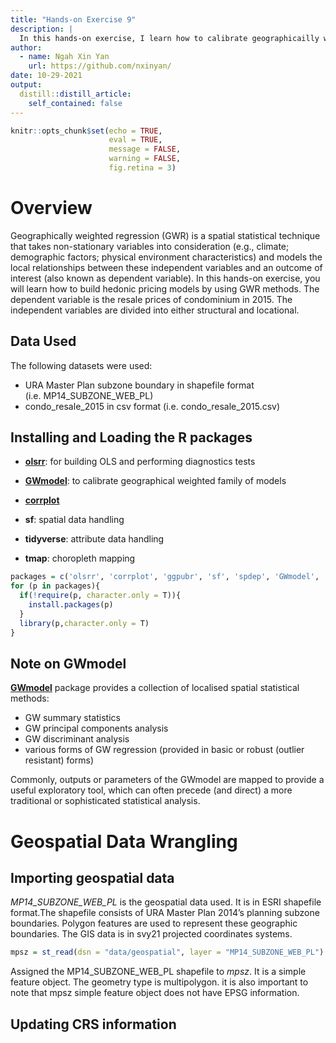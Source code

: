 ```yaml
---
title: "Hands-on Exercise 9"
description: |
  In this hands-on exercise, I learn how to calibrate geographicailly weighted regression models by using GWmodel package of R.
author:
  - name: Ngah Xin Yan
    url: https://github.com/nxinyan/
date: 10-29-2021
output:
  distill::distill_article:
    self_contained: false
---
```



```r
knitr::opts_chunk$set(echo = TRUE, 
                      eval = TRUE,
                      message = FALSE,
                      warning = FALSE,
                      fig.retina = 3)
```

# Overview

Geographically weighted regression (GWR) is a spatial statistical technique that takes non-stationary variables into consideration (e.g., climate; demographic factors; physical environment characteristics) and models the local relationships between these independent variables and an outcome of interest (also known as dependent variable). In this hands-on exercise, you will learn how to build hedonic pricing models by using GWR methods. The dependent variable is the resale prices of condominium in 2015. The independent variables are divided into either structural and locational.

## Data Used

The following datasets were used:

- URA Master Plan subzone boundary in shapefile format (i.e. MP14_SUBZONE_WEB_PL)
- condo_resale_2015 in csv format (i.e. condo_resale_2015.csv)

## Installing and Loading the R packages

- [**olsrr**](https://olsrr.rsquaredacademy.com/index.html): for building OLS and performing diagnostics tests

- [**GWmodel**](https://cran.r-project.org/web/packages/GWmodel/index.html): to calibrate geographical weighted family of models

- [**corrplot**](https://cran.r-project.org/web/packages/corrplot/vignettes/corrplot-intro.html)

- **sf**: spatial data handling

- **tidyverse**: attribute data handling

- **tmap**: choropleth mapping

```r
packages = c('olsrr', 'corrplot', 'ggpubr', 'sf', 'spdep', 'GWmodel', 'tmap', 'tidyverse')
for (p in packages){
  if(!require(p, character.only = T)){
    install.packages(p)
  }
  library(p,character.only = T)
}
```

## Note on GWmodel

[**GWmodel**](https://cran.r-project.org/web/packages/GWmodel/index.html) package provides a collection of localised spatial statistical methods:

- GW summary statistics
- GW principal components analysis
- GW discriminant analysis
- various forms of GW regression (provided in basic or robust (outlier resistant) forms)

Commonly, outputs or parameters of the GWmodel are mapped to provide a useful exploratory tool, which can often precede (and direct) a more traditional or sophisticated statistical analysis.

# Geospatial Data Wrangling

## Importing geospatial data

*MP14_SUBZONE_WEB_PL* is the geospatial data used. It is in ESRI shapefile format.The shapefile consists of URA Master Plan 2014’s planning subzone boundaries. Polygon features are used to represent these geographic boundaries. The GIS data is in svy21 projected coordinates systems.

```r
mpsz = st_read(dsn = "data/geospatial", layer = "MP14_SUBZONE_WEB_PL")
```

Assigned the MP14_SUBZONE_WEB_PL shapefile to *mpsz*. It is a simple feature object. The geometry type is multipolygon. it is also important to note that mpsz simple feature object does not have EPSG information.

## Updating CRS information

```r

```

```r

```

```r

```

```r

```

```r

```

```r

```

```r

```

```r

```

```r

```

```r

```

```r

```

```r

```

```r

```




